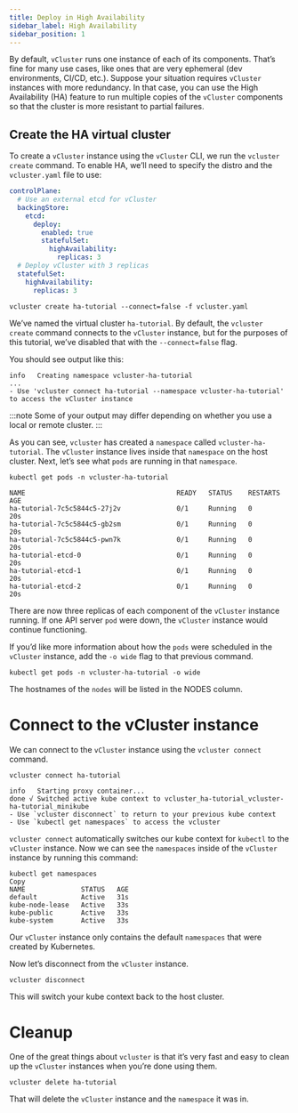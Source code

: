 ```yaml
---
title: Deploy in High Availability
sidebar_label: High Availability
sidebar_position: 1
---
```


By default, `vCluster` runs one instance of each of its components. That’s fine for many use cases, like ones that are very ephemeral (dev environments, CI/CD, etc.).
Suppose your situation requires `vCluster` instances with more redundancy. In that case, you can use the High Availability (HA) feature
to run multiple copies of the `vCluster` components so that the cluster is more resistant to partial failures.

## Create the HA virtual cluster

To create a `vCluster` instance using the `vCluster` CLI, we run the `vcluster create` command. To enable HA, we’ll need to specify the distro and the `vcluster.yaml` file to use:

```yaml
controlPlane:
  # Use an external etcd for vCluster
  backingStore:
    etcd:
      deploy:
        enabled: true
        statefulSet:
          highAvailability:
            replicas: 3
  # Deploy vCluster with 3 replicas
  statefulSet:
    highAvailability:
      replicas: 3
```

```
vcluster create ha-tutorial --connect=false -f vcluster.yaml
```

We’ve named the virtual cluster `ha-tutorial`. By default, the `vcluster create` command connects to the `vCluster` instance,
but for the purposes of this tutorial, we’ve disabled that with the `--connect=false` flag.

You should see output like this:
```
info   Creating namespace vcluster-ha-tutorial
...
- Use 'vcluster connect ha-tutorial --namespace vcluster-ha-tutorial' to access the vCluster instance
```
:::note
Some of your output may differ depending on whether you use a local or remote cluster.
:::

As you can see, `vcluster` has created a `namespace` called `vcluster-ha-tutorial`. The `vCluster` instance lives inside that `namespace` on the host cluster. Next, let’s see what `pods` are running in that `namespace`.

```
kubectl get pods -n vcluster-ha-tutorial
```
```
NAME                                      READY   STATUS    RESTARTS   AGE
ha-tutorial-7c5c5844c5-27j2v              0/1     Running   0          20s
ha-tutorial-7c5c5844c5-gb2sm              0/1     Running   0          20s
ha-tutorial-7c5c5844c5-pwn7k              0/1     Running   0          20s
ha-tutorial-etcd-0                        0/1     Running   0          20s
ha-tutorial-etcd-1                        0/1     Running   0          20s
ha-tutorial-etcd-2                        0/1     Running   0          20s
```
There are now three replicas of each component of the `vCluster` instance running. If one API server `pod` were down, the `vCluster` instance would continue functioning.

If you’d like more information about how the `pods` were scheduled in the `vCluster` instance, add the `-o wide` flag to that previous command.

```
kubectl get pods -n vcluster-ha-tutorial -o wide
```
The hostnames of the `nodes` will be listed in the NODES column.

# Connect to the vCluster instance

We can connect to the `vCluster` instance using the `vcluster connect` command.

```
vcluster connect ha-tutorial
```
```
info   Starting proxy container...
done √ Switched active kube context to vcluster_ha-tutorial_vcluster-ha-tutorial_minikube
- Use `vcluster disconnect` to return to your previous kube context
- Use `kubectl get namespaces` to access the vcluster
```
`vcluster connect` automatically switches our kube context for `kubectl` to the `vCluster` instance. Now we can see the `namespaces` inside of the `vCluster` instance by running this command:
```
kubectl get namespaces
Copy
NAME              STATUS   AGE
default           Active   31s
kube-node-lease   Active   33s
kube-public       Active   33s
kube-system       Active   33s
```
Our `vCluster` instance only contains the default `namespaces` that were created by Kubernetes.

Now let’s disconnect from the `vCluster` instance.

```
vcluster disconnect
```
This will switch your kube context back to the host cluster.

# Cleanup

One of the great things about `vcluster` is that it’s very fast and easy to clean up the `vCluster` instances when you’re done using them.

```
vcluster delete ha-tutorial
```
That will delete the `vCluster` instance and the `namespace` it was in.

